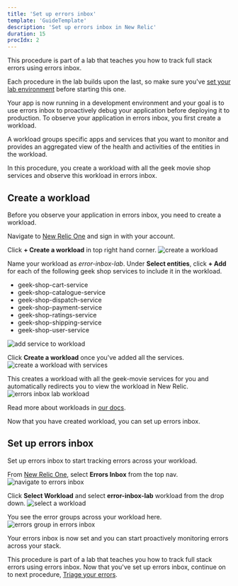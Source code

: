 ```yaml
---
title: 'Set up errors inbox'
template: 'GuideTemplate'
description: 'Set up errors inbox in New Relic'
duration: 15
procIdx: 2
---
```


<Callout variant="course" title="lab">

This procedure is part of a lab that teaches you how to track full stack errors using errors inbox.

Each procedure in the lab builds upon the last, so make sure you've [set your lab environment](/automate-workflows/error-inbox/spin-up-geek-movie) before starting this one.

</Callout>
Your app is now running in a development environment and your goal is to use errors inbox to proactively debug your application before deploying it to production. To observe your application in errors inbox, you first create a workload.

A workload groups specific apps and services that you want to monitor and provides an aggregated view of the health and activities of the entities in the workload.

In this procedure, you create a workload with all the geek movie shop services and observe this workload in errors inbox.

## Create a workload

Before you observe your application in errors inbox, you need to create a workload.
<Steps>
<Step>

Navigate to [New Relic One](one.newrelic.com) and sign in with your account.
</Step>
<Step>

Click **+ Create a workload** in top right hand corner.
![create a workload](../../../images/error-inbox/create-a-workload.png)
</Step>
<Step>

Name your workload as _error-inbox-lab_. Under **Select entities**, click **+ Add** for each of the following geek shop services to include it in the workload.

- geek-shop-cart-service
- geek-shop-catalogue-service
- geek-shop-dispatch-service
- geek-shop-payment-service
- geek-shop-ratings-service
- geek-shop-shipping-service
- geek-shop-user-service

![add service to workload](../../../images/error-inbox/add-service-to-workload.png)

</Step>
<Step>

Click **Create a workload** once you've added all the services.
![create a workload with services](../../../images/error-inbox/create-a-service-workload.png)
</Step>
</Steps>

This creates a workload with all the geek-movie services for you and automatically redirects you to view the workload in New Relic.
![errors inbox lab workload](../../../images/error-inbox/workload-ui.png)

Read more about workloads in [our docs](https://docs.newrelic.com/docs/new-relic-one/use-new-relic-one/workloads/workloads-isolate-resolve-incidents-faster/).

Now that you have created workload, you can set up errors inbox.

## Set up errors inbox
Set up errors inbox to start tracking errors across your workload.

<Steps>
<Step>

From [New Relic One](one.newrelic.com), select **Errors Inbox** from the top nav.
![navigate to errors inbox](../../../images/error-inbox/errors-inbox-ui.png)
</Step>
<Step>

Click **Select Workload** and select **error-inbox-lab** workload from the drop down.
![select a workload](../../../images/error-inbox/select-workload.png)
</Step>
<Step>

You see the error groups across your workload here.
![errors group in errors inbox](../../../images/error-inbox/error-groups-in-errors-inbox.png)
</Step>
</Steps>

Your errors inbox is now set and you can start proactively monitoring errors across your stack.

<Callout variant="course" title="lab">

This procedure is part of a lab that teaches you how to track full stack errors using errors inbox. Now that you've set up errors inbox, continue on to next procedure, [Triage your errors](/automate-workflows/error-inbox/triage-errors).

</Callout>